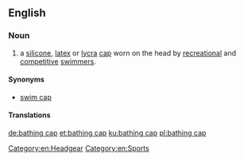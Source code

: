 ==English==

===Noun===
{{en-noun}}

# a [[silicone]], [[latex]] or [[Lycra|lycra]] [[cap]] worn on the head by [[recreation]]al and [[competitive]] [[swimmer]]s.

====Synonyms====
* [[swim cap]]

====Translations====
{{trans-see|cap worn by swimmers|swim cap}}

[[Category:en:Headgear]]
[[Category:en:Sports]]

[[de:bathing cap]]
[[et:bathing cap]]
[[ku:bathing cap]]
[[pl:bathing cap]]